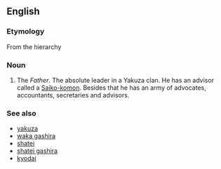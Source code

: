 ==English==

===Etymology===
From the {{etyl|ja|en}} {{w|Yakuza}} hierarchy

===Noun===
{{en-noun|oyabuns|oyabun}}

# The ''Father''. The absolute leader in a Yakuza clan. He has an advisor called a [[Saiko-komon]]. Besides that he has an army of advocates, accountants, secretaries and advisors.

===See also===
* [[yakuza]]
* [[waka gashira]]
* [[shatei]]
* [[shatei gashira]]
* [[kyodai]]